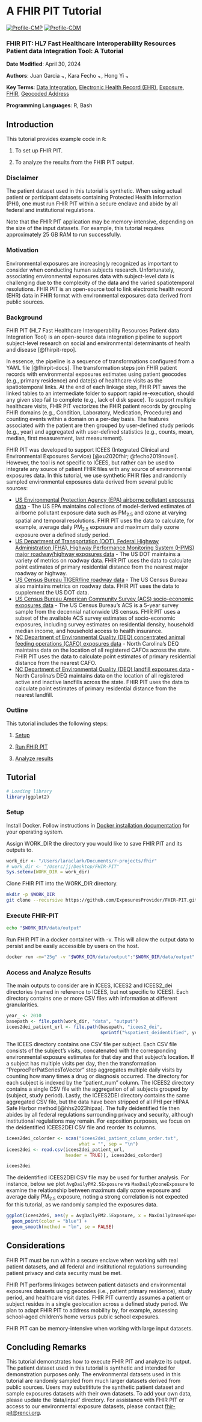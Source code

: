 # A FHIR PIT Tutorial {#chapter-fhir-pit}

[![Profile-CMP](images/user_profiles/profilecmp.svg)](#profilecmp) [![Profile-CDM](images/user_profiles/profilecdm.svg)](#profilecdm)

### FHIR PIT: HL7 Fast Healthcare Interoperability Resources Patient data Integration Tool: A Tutorial {.unnumbered}

**Date Modified**: April 30, 2024

**Authors**: Juan Garcia [![author-jc](images/orcid.png){width="10"}](https://orcid.org/), Kara Fecho [![author-kf](images/orcid.png){width="10"}](https://orcid.org/0000-0002-6704-9306), Hong Yi [![author-hy](images/orcid.png){width="10"}](https://orcid.org/0000-0002-5699-1259)

**Key Terms**: [Data Integration](https://tools.niehs.nih.gov/cchhglossary/?keyword=data+integration&termOnlySearch=true&exactSearch=true), [Electronic Health Record (EHR)](#def-ehr), [Exposure](https://tools.niehs.nih.gov/cchhglossary/?keyword=exposure&termOnlySearch=true&exactSearch=true), [FHIR](#def-fhir), [Geocoded Address](#def-geocoded-address)

**Programming Languages**: R, Bash

## Introduction

This tutorial provides example code in `R`:

1.  To set up FHIR PIT.

2.  To analyze the results from the FHIR PIT output.

### Disclaimer

The patient dataset used in this tutorial is synthetic. When using actual patient or participant datasets containing Protected Health Information (PHI), one must run FHIR PIT within a secure enclave and abide by all federal and institutional regulations.

Note that the FHIR PIT application may be memory-intensive, depending on the size of the input datasets. For example, this tutorial requires approximately 25 GB RAM to run successfully.

### Motivation

Environmental exposures are increasingly recognized as important to consider when conducting human subjects research. Unfortunately, associating environmental exposures data with subject-level data is challenging due to the complexity of the data and the varied spatiotemporal resolutions. FHIR PIT is an open-source tool to link electronic health record (EHR) data in FHIR format with environmental exposures data derived from public sources.

### Background

FHIR PIT (HL7 Fast Healthcare Interoperability Resources Patient data Integration Tool) is an open-source data integration pipeline to support subject-level research on social and environmental determinants of health and disease [@fhirpit-repo].

In essence, the pipeline is a sequence of transformations configured from a YAML file [@fhirpit-docs]. The transformation steps join FHIR patient records with environmental exposures estimates using patient geocodes (e.g., primary residence) and date(s) of healthcare visits as the spatiotemporal links. At the end of each linkage step, FHIR PIT saves the linked tables to an intermediate folder to support rapid re-execution, should any given step fail to complete (e.g., lack of disk space). To support multiple healthcare visits, FHIR PIT vectorizes the FHIR patient records by grouping FHIR domains (e.g., Condition, Laboratory, Medication, Procedure) and counting events within a domain on a per-day basis. The features associated with the patient are then grouped by user-defined study periods (e.g., year) and aggregated with user-defined statistics (e.g., counts, mean, median, first measurement, last measurement).

FHIR PIT was developed to support ICEES (Integrated Clinical and Environmental Exposures Service) [@xu2020fhir; @fecho2019novel]. However, the tool is not specific to ICEES, but rather can be used to integrate any source of patient FHIR files with any source of environmental exposures data. In this tutorial, we use synthetic FHIR files and randomly sampled environmental exposures data derived from several public sources:

-   [US Environmental Protection Agency (EPA) airborne pollutant exposures data](https://www.epa.gov/cmaq) - The US EPA maintains collections of model-derived estimates of airborne pollutant exposure data such as PM~2.5~ and ozone at varying spatial and temporal resolutions. FHIR PIT uses the data to calculate, for example, average daily PM~2.5~ exposure and maximum daily ozone exposure over a defined study period.
-   [US Department of Transportation (DOT), Federal Highway Administration (FHA), Highway Performance Monitoring System (HPMS) major roadway/highway exposures data](https://www.fhwa.dot.gov/policyinformation/hpms.cfm) - The US DOT maintains a variety of metrics on roadway data. FHIR PIT uses the data to calculate point estimates of primary residential distance from the nearest major roadway or highway.
-   [US Census Bureau TIGER/line roadway data](https://www.census.gov/geographies/mapping-files/time-series/geo/tiger-line-file.html) - The US Census Bureau also maintains metrics on roadway data. FHIR PIT uses the data to supplement the US DOT data.
-   [US Census Bureau American Community Survey (ACS) socio-economic exposures data](https://www.census.gov/programs-surveys/acs/data.html) - The US Census Bureau's ACS is a 5-year survey sample from the decennial nationwide US census. FHIR PIT uses a subset of the available ACS survey estimates of socio-economic exposures, including survey estimates on residential density, household median income, and household access to health insurance.
-   [NC Department of Environmental Quality (DEQ) concentrated animal feeding operations (CAFO) exposures data](https://deq.nc.gov/cafo-map) - North Carolina's DEQ maintains data on the location of all registered CAFOs across the state. FHIR PIT uses the data to calculate point estimates of primary residential distance from the nearest CAFO.
-   [NC Department of Environmental Quality (DEQ) landfill exposures data](https://www.nconemap.gov/datasets/ncdenr::active-permitted-landfills/about) - North Carolina's DEQ maintains data on the location of all registered active and inactive landfills across the state. FHIR PIT uses the data to calculate point estimates of primary residential distance from the nearest landfill.

### Outline

This tutorial includes the following steps:

1.  [Setup](#fhir-pit-step-0)

2.  [Run FHIR PIT](#fhir-pit-step-1)

3.  [Analyze results](#fhir-pit-step-2)

## Tutorial

```r
# Loading library
library(ggplot2)
```

### Setup {#fhir-pit-step-0}

Install Docker. Follow instructions in [Docker installation documentation](https://docs.docker.com/engine/install/) for your operating system.

Assign WORK_DIR the directory you would like to save FHIR PIT and its outputs to.

```r
work_dir <- "/Users/laraclark/Documents/r-projects/fhir"
# work_dir <- "/Users/jj/Desktop/FHIR-PIT"
Sys.setenv(WORK_DIR = work_dir)
```

Clone FHIR PIT into the WORK_DIR directory.

```bash
mkdir -p $WORK_DIR
git clone --recursive https://github.com/ExposuresProvider/FHIR-PIT.git $WORK_DIR
```

### Execute FHIR-PIT {#fhir-pit-step-1}

```bash
echo "$WORK_DIR/data/output"
```

Run FHIR PIT in a docker container with -v. This will allow the output data to persist and be easily accessible by users on the host.

```bash
docker run -m="25g" -v "$WORK_DIR/data/output":"$WORK_DIR/data/output" renci/fhir-pit:1.0 
```

### Access and Analyze Results {#fhir-pit-step-2}

The main outputs to consider are in ICEES, ICEES2 and ICEES2_dei directories (named in reference to ICEES, but not specific to ICEES). Each directory contains one or more CSV files with information at different granularities.

```r
year_ <- 2010
basepath <- file.path(work_dir, "data", "output")
icees2dei_patient_url <- file.path(basepath, "icees2_dei",
                                   sprintf("%spatient_deidentified", year_))
```

The ICEES directory contains one CSV file per subject. Each CSV file consists of the subject’s visits, concatenated with the corresponding environmental exposure estimates for that day and that subject's location. If a subject has multiple visits per day, then the transformation "PreprocPerPatSeriesToVector" step aggregates multiple daily visits by counting how many times a drug or diagnosis occurred. The directory for each subject is indexed by the "patient_num" column. The ICEES2 directory contains a single CSV file with the aggregation of all subjects grouped by (subject, study period). Lastly, the ICEES2DEI directory contains the same aggregated CSV file, but the data have been stripped of all PHI per HIPAA Safe Harbor method [@hhs2023hipaa]. The fully deidentified file then abides by all federal regulations surrounding privacy and security, although institutional regulations may remain. For exposition purposes, we focus on the deidentified ICEES2DEI CSV file and reorder its columns.

```r
icees2dei_colorder <- scan("icees2dei_patient_column_order.txt",
                           what = "", sep = "\n")
icees2dei <- read.csv(icees2dei_patient_url,
                      header = TRUE)[, icees2dei_colorder]
```

```r
icees2dei
```

The deidentified ICEES2DEI CSV file may be used for further analysis. For instance, below we plot `AvgDailyPM2.5Exposure` vs `MaxDailyOzoneExposure` to examine the relationship between maximum daily ozone exposure and average daily PM~2.5~ exposure, noting a strong correlation is not expected for this tutorial, as we randomly sampled the exposures data.

```r
ggplot(icees2dei, aes(y = AvgDailyPM2.5Exposure, x = MaxDailyOzoneExposure)) +
  geom_point(color = "blue") +
  geom_smooth(method = "lm", se = FALSE)
```

## Considerations

FHIR PIT must be run within a secure enclave when working with real patient datasets, and all federal and insititutional regulations surrounding patient privacy and data security must be met.

FHIR PIT performs linkages between patient datasets and environmental exposures datasets using geocodes (i.e., patient primary residence), study period, and healthcare visit dates. FHIR PIT currently assumes a patient or subject resides in a single geolocation across a defined study period. We plan to adapt FHIR PIT to address mobility by, for example, assessing school-aged children's home versus public school exposures.

FHIR PIT can be memory-intensive when working with large input datasets.

## Concluding Remarks

This tutorial demonstrates how to execute FHIR PIT and analyze its output. The patient dataset used in this tutorial is synthetic and intended for demonstration purposes only. The environmental datasets used in this tutorial are randomly sampled from much larger datasets derived from public sources. Users may substititute the synthetic patient dataset and sample exposures datasets with their own datasets. To add your own data, please update the 'data/input' directory. For assistance with FHIR PIT or access to our environmental exposure datasets, please contact [fhir-pit\@renci.org](mailto:fhir-pit@renci.org){.email}.

